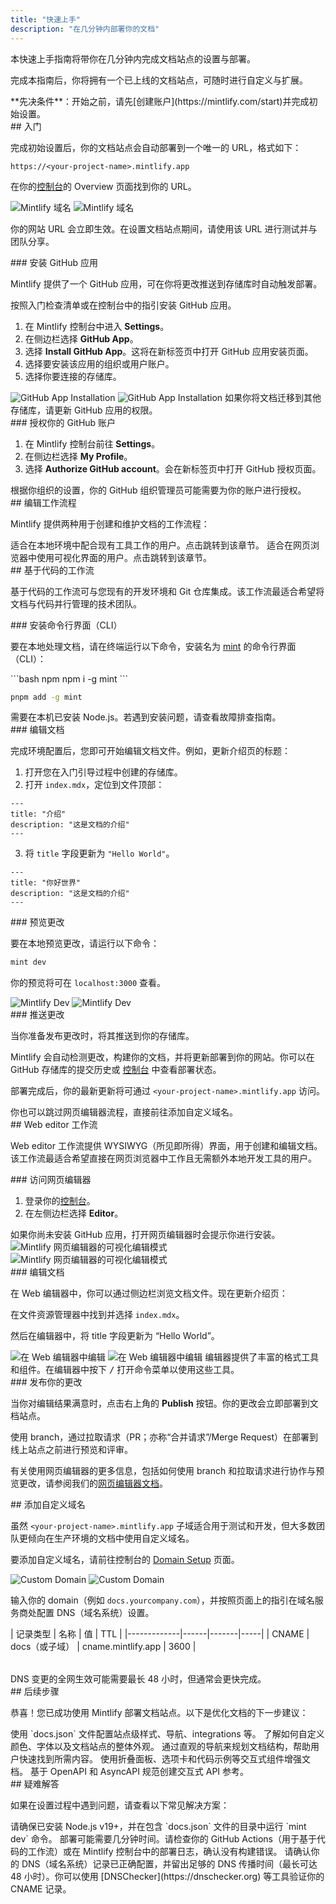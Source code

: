 ```yaml
---
title: "快速上手"
description: "在几分钟内部署你的文档"
---
```


本快速上手指南将带你在几分钟内完成文档站点的设置与部署。

完成本指南后，你将拥有一个已上线的文档站点，可随时进行自定义与扩展。

<Info>
  **先决条件**：开始之前，请先[创建账户](https://mintlify.com/start)并完成初始设置。
</Info>

<div id="getting-started">
  ## 入门
</div>

完成初始设置后，你的文档站点会自动部署到一个唯一的 URL，格式如下：

```
https://<your-project-name>.mintlify.app
```

在你的[控制台](https://dashboard.mintlify.com/)的 Overview 页面找到你的 URL。

<Frame>
  <img src="/images/quickstart/mintlify-domain-light.png" alt="Mintlify 域名" className="block dark:hidden" />

  <img src="/images/quickstart/mintlify-domain-dark.png" alt="Mintlify 域名" className="hidden dark:block" />
</Frame>

你的网站 URL 会立即生效。在设置文档站点期间，请使用该 URL 进行测试并与团队分享。

<div id="install-the-github-app">
  ### 安装 GitHub 应用
</div>

Mintlify 提供了一个 GitHub 应用，可在你将更改推送到存储库时自动触发部署。

按照入门检查清单或在控制台中的指引安装 GitHub 应用。

1. 在 Mintlify 控制台中进入 **Settings**。
2. 在侧边栏选择 **GitHub App**。
3. 选择 **Install GitHub App**。这将在新标签页中打开 GitHub 应用安装页面。
4. 选择要安装该应用的组织或用户账户。
5. 选择你要连接的存储库。

<Frame>
  <img src="/images/quickstart/github-app-installation-light.png" alt="GitHub App Installation" className="block dark:hidden" />

  <img src="/images/quickstart/github-app-installation-dark.png" alt="GitHub App Installation" className="hidden dark:block" />
</Frame>

<Info>
  如果你将文档迁移到其他存储库，请更新 GitHub 应用的权限。
</Info>

<div id="authorize-your-github-account">
  ### 授权你的 GitHub 账户
</div>

1. 在 Mintlify 控制台前往 **Settings**。
2. 在侧边栏选择 **My Profile**。
3. 选择 **Authorize GitHub account**。会在新标签页中打开 GitHub 授权页面。

<Info>
  根据你组织的设置，你的 GitHub 组织管理员可能需要为你的账户进行授权。
</Info>

<div id="editing-workflows">
  ## 编辑工作流程
</div>

Mintlify 提供两种用于创建和维护文档的工作流程：

<Card title="基于代码的工作流程" icon="terminal" horizontal href="#code-based-workflow">
  适合在本地环境中配合现有工具工作的用户。点击跳转到该章节。
</Card>

<Card title="网页编辑器工作流程" icon="mouse-pointer-2" horizontal href="#web-editor-workflow">
  适合在网页浏览器中使用可视化界面的用户。点击跳转到该章节。
</Card>

<div id="code-based-workflow">
  ## 基于代码的工作流
</div>

基于代码的工作流可与您现有的开发环境和 Git 仓库集成。该工作流最适合希望将文档与代码并行管理的技术团队。

<div id="install-the-cli">
  ### 安装命令行界面（CLI）
</div>

要在本地处理文档，请在终端运行以下命令，安装名为 [mint](https://www.npmjs.com/package/mint) 的命令行界面（CLI）：

<CodeGroup>
  ```bash npm
  npm i -g mint
  ```

  ```bash pnpm
  pnpm add -g mint
  ```
</CodeGroup>

<Info>
  需要在本机已安装 Node.js。若遇到安装问题，请查看故障排查指南。
</Info>

<div id="edit-the-documentation">
  ### 编辑文档
</div>

完成环境配置后，您即可开始编辑文档文件。例如，更新介绍页的标题：

1. 打开您在入门引导过程中创建的存储库。
2. 打开 `index.mdx`，定位到文件顶部：

```mdx index.mdx
---
title: "介绍"
description: "这是文档的介绍"
---
```

3. 将 `title` 字段更新为 `"Hello World"`。

```mdx index.mdx {2}
---
title: "你好世界"
description: "这是文档的介绍"
---
```

<div id="preview-the-changes">
  ### 预览更改
</div>

要在本地预览更改，请运行以下命令：

```bash
mint dev
```

你的预览将可在 `localhost:3000` 查看。

<Frame>
  <img src="/images/quickstart/mintlify-dev-light.png" alt="Mintlify Dev" className="block dark:hidden" />

  <img src="/images/quickstart/mintlify-dev-dark.png" alt="Mintlify Dev" className="hidden dark:block" />
</Frame>

<div id="push-the-changes">
  ### 推送更改
</div>

当你准备发布更改时，将其推送到你的存储库。

Mintlify 会自动检测更改，构建你的文档，并将更新部署到你的网站。你可以在 GitHub 存储库的提交历史或 [控制台](https://dashboard.mintlify.com) 中查看部署状态。

部署完成后，你的最新更新将可通过 `<your-project-name>.mintlify.app` 访问。

<Card title="跳转到添加自定义域名" icon="arrow-down" href="#adding-a-custom-domain" horizontal>
  你也可以跳过网页编辑器流程，直接前往添加自定义域名。
</Card>

<div id="web-editor-workflow">
  ## Web editor 工作流
</div>

Web editor 工作流提供 WYSIWYG（所见即所得）界面，用于创建和编辑文档。该工作流最适合希望直接在网页浏览器中工作且无需额外本地开发工具的用户。

<div id="access-the-web-editor">
  ### 访问网页编辑器
</div>

1. 登录你的[控制台](https://dashboard.mintlify.com)。
2. 在左侧边栏选择 **Editor**。

<Info>
  如果你尚未安装 GitHub 应用，打开网页编辑器时会提示你进行安装。
</Info>

<Frame>
  <img alt="Mintlify 网页编辑器的可视化编辑模式" src="/images/quickstart/web-editor-light.png" className="block dark:hidden" />

  <img alt="Mintlify 网页编辑器的可视化编辑模式" src="/images/quickstart/web-editor-dark.png" className="hidden dark:block" />
</Frame>

<div id="edit-the-documentation">
  ### 编辑文档
</div>

在 Web 编辑器中，你可以通过侧边栏浏览文档文件。现在更新介绍页：

在文件资源管理器中找到并选择 `index.mdx`。

然后在编辑器中，将 title 字段更新为 “Hello World”。

<Frame>
  <img alt="在 Web 编辑器中编辑" src="/images/quickstart/web-editor-editing-light.png" className="block dark:hidden" />

  <img alt="在 Web 编辑器中编辑" src="/images/quickstart/web-editor-editing-dark.png" className="hidden dark:block" />
</Frame>

<Tip>
  编辑器提供了丰富的格式工具和组件。在编辑器中按下 <kbd>/</kbd> 打开命令菜单以使用这些工具。
</Tip>

<div id="publish-your-changes">
  ### 发布你的更改
</div>

当你对编辑结果满意时，点击右上角的 **Publish** 按钮。你的更改会立即部署到文档站点。

<Tip>
  使用 branch，通过拉取请求（PR；亦称“合并请求”/Merge Request）在部署到线上站点之前进行预览和评审。
</Tip>

有关使用网页编辑器的更多信息，包括如何使用 branch 和拉取请求进行协作与预览更改，请参阅我们的[网页编辑器文档](/zh/editor)。

<div id="adding-a-custom-domain">
  ## 添加自定义域名
</div>

虽然 `<your-project-name>.mintlify.app` 子域适合用于测试和开发，但大多数团队更倾向在生产环境的文档中使用自定义域名。

要添加自定义域名，请前往控制台的 [Domain Setup](https://dashboard.mintlify.com/settings/deployment/custom-domain) 页面。

<Frame>
  <img src="/images/quickstart/custom-domain-light.png" alt="Custom Domain" className="block dark:hidden" />

  <img src="/images/quickstart/custom-domain-dark.png" alt="Custom Domain" className="hidden dark:block" />
</Frame>

输入你的 domain（例如 `docs.yourcompany.com`），并按照页面上的指引在域名服务商处配置 DNS（域名系统）设置。

<Table>
  | 记录类型 | 名称 | 值 | TTL |
  |-------------|------|-------|-----|
  | CNAME | docs（或子域） | cname.mintlify.app | 3600 |
</Table>

<Info>
  DNS 变更的全网生效可能需要最长 48 小时，但通常会更快完成。
</Info>

<div id="next-steps">
  ## 后续步骤
</div>

恭喜！您已成功使用 Mintlify 部署文档站点。以下是优化文档的下一步建议：

<Card title="配置全局设置" icon="settings" href="zh/organize/settings" horizontal>
  使用 `docs.json` 文件配置站点级样式、导航、integrations 等。
</Card>

<Card title="自定义主题" icon="paintbrush" href="zh/customize/themes" horizontal>
  了解如何自定义颜色、字体以及文档站点的整体外观。
</Card>

<Card title="组织导航" icon="map" href="zh/organize/navigation" horizontal>
  通过直观的导航来规划文档结构，帮助用户快速找到所需内容。
</Card>

<Card title="添加交互式组件" icon="puzzle" href="/zh/components/accordions" horizontal>
  使用折叠面板、选项卡和代码示例等交互式组件增强文档。
</Card>

<Card title="设置 API 参考" icon="code" href="/zh/api-playground/overview" horizontal>
  基于 OpenAPI 和 AsyncAPI 规范创建交互式 API 参考。
</Card>

<div id="troubleshooting">
  ## 疑难解答
</div>

如果在设置过程中遇到问题，请查看以下常见解决方案：

<AccordionGroup>
  <Accordion title="本地预览无法运行">
    请确保已安装 Node.js v19+，并在包含 `docs.json` 文件的目录中运行 `mint dev` 命令。
  </Accordion>

  <Accordion title="更改未在在线站点生效">
    部署可能需要几分钟时间。请检查你的 GitHub Actions（用于基于代码的工作流）或在 Mintlify 控制台中的部署日志，确认没有构建错误。
  </Accordion>

  <Accordion title="自定义域名无法连接">
    请确认你的 DNS（域名系统）记录已正确配置，并留出足够的 DNS 传播时间（最长可达 48 小时）。你可以使用 [DNSChecker](https://dnschecker.org) 等工具验证你的 CNAME 记录。
  </Accordion>
</AccordionGroup>